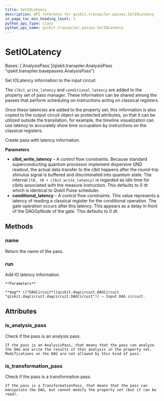 ```yaml
---
title: SetIOLatency
description: API reference for qiskit.transpiler.passes.SetIOLatency
in_page_toc_min_heading_level: 1
python_api_type: class
python_api_name: qiskit.transpiler.passes.SetIOLatency
---
```


# SetIOLatency

<Class id="qiskit.transpiler.passes.SetIOLatency" isDedicatedPage={true} github="https://github.com/qiskit/qiskit/tree/stable/0.24/qiskit/transpiler/passes/scheduling/scheduling/set_io_latency.py" signature="SetIOLatency(*args, **kwargs)" modifiers="class">
  Bases: [`AnalysisPass`](qiskit.transpiler.AnalysisPass "qiskit.transpiler.basepasses.AnalysisPass")

  Set IOLatency information to the input circuit.

  The `clbit_write_latency` and `conditional_latency` are added to the property set of pass manager. These information can be shared among the passes that perform scheduling on instructions acting on classical registers.

  Once these latencies are added to the property set, this information is also copied to the output circuit object as protected attributes, so that it can be utilized outside the transilation, for example, the timeline visualization can use latency to accurately show time occupation by instructions on the classical registers.

  Create pass with latency information.

  **Parameters**

  *   **clbit\_write\_latency** – A control flow constraints. Because standard superconducting quantum processor implement dispersive QND readout, the actual data transfer to the clbit happens after the round-trip stimulus signal is buffered and discriminated into quantum state. The interval `[t0, t0 + clbit_write_latency]` is regarded as idle time for clbits associated with the measure instruction. This defaults to 0 dt which is identical to Qiskit Pulse scheduler.
  *   **conditional\_latency** – A control flow constraints. This value represents a latency of reading a classical register for the conditional operation. The gate operation occurs after this latency. This appears as a delay in front of the DAGOpNode of the gate. This defaults to 0 dt.

  ## Methods

  <span id="qiskit-transpiler-passes-setiolatency-name" />

  ### name

  <Function id="qiskit.transpiler.passes.SetIOLatency.name" signature="SetIOLatency.name()">
    Return the name of the pass.
  </Function>

  <span id="qiskit-transpiler-passes-setiolatency-run" />

  ### run

  <Function id="qiskit.transpiler.passes.SetIOLatency.run" signature="SetIOLatency.run(dag)">
    Add IO latency information.

    **Parameters**

    **dag** ([*DAGCircuit*](qiskit.dagcircuit.DAGCircuit "qiskit.dagcircuit.dagcircuit.DAGCircuit")) – Input DAG circuit.
  </Function>

  ## Attributes

  ### is\_analysis\_pass

  <Attribute id="qiskit.transpiler.passes.SetIOLatency.is_analysis_pass">
    Check if the pass is an analysis pass.

    If the pass is an AnalysisPass, that means that the pass can analyze the DAG and write the results of that analysis in the property set. Modifications on the DAG are not allowed by this kind of pass.
  </Attribute>

  ### is\_transformation\_pass

  <Attribute id="qiskit.transpiler.passes.SetIOLatency.is_transformation_pass">
    Check if the pass is a transformation pass.

    If the pass is a TransformationPass, that means that the pass can manipulate the DAG, but cannot modify the property set (but it can be read).
  </Attribute>
</Class>

